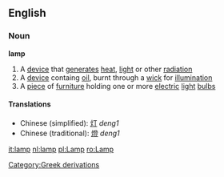 ==English==
===Noun===
'''lamp'''
#A [[device]] that [[generate]]s [[heat]], [[light]] or other [[radiation]]
#A [[device]] containg [[oil]], burnt through a [[wick]] for [[illumination]]
#A [[piece]] of [[furniture]] holding one or more [[electric]] [[light]] [[bulb]]s
[[Category:Greek derivations]]


====Translations====


*Chinese (simplified): [[灯]] ''deng1''
*Chinese (traditional): [[燈]] ''deng1''

[[it:lamp]]
[[nl:lamp]]
[[pl:Lamp]]
[[ro:Lamp]]